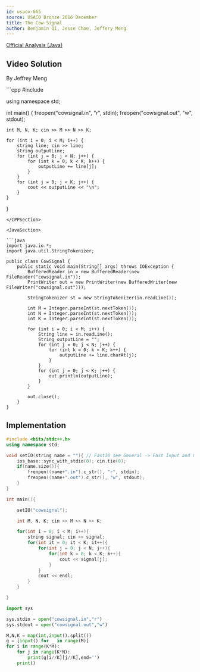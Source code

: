 ```yaml
---
id: usaco-665
source: USACO Bronze 2016 December
title: The Cow-Signal
author: Benjamin Qi, Jesse Choe, Jeffery Meng
---
```


[Official Analysis (Java)](http://www.usaco.org/current/data/sol_cowsignal_bronze_dec16.html)

## Video Solution

By Jeffrey Meng

<Youtube id="yz3qBXEhRGc" />

<Spoiler title="Video Solution Code">
	
<LanguageSection>
	
<CPPSection>
```cpp
#include <bits/stdc++.h>

using namespace std;

int main() {
	freopen("cowsignal.in", "r", stdin);
	freopen("cowsignal.out", "w", stdout);

	int M, N, K; cin >> M >> N >> K;

	for (int i = 0; i < M; i++) {
		string line; cin >> line;
		string outputLine;
		for (int j = 0; j < N; j++) {
			for (int k = 0; k < K; k++) {
				outputLine += line[j];
			}
		}
		for (int j = 0; j < K; j++) {
			cout << outputLine << "\n";
		}
	}
}
```
</CPPSection>

<JavaSection>
	
```java
import java.io.*;
import java.util.StringTokenizer;

public class CowSignal {
	public static void main(String[] args) throws IOException {
		BufferedReader in = new BufferedReader(new FileReader("cowsignal.in"));
		PrintWriter out = new PrintWriter(new BufferedWriter(new FileWriter("cowsignal.out")));

		StringTokenizer st = new StringTokenizer(in.readLine());

		int M = Integer.parseInt(st.nextToken());
		int N = Integer.parseInt(st.nextToken());
		int K = Integer.parseInt(st.nextToken());

		for (int i = 0; i < M; i++) {
			String line = in.readLine();
			String outputLine = "";
			for (int j = 0; j < N; j++) {
				for (int k = 0; k < K; k++) {
					outputLine += line.charAt(j);
				}
			}
			for (int j = 0; j < K; j++) {
				out.println(outputLine);
			}
		}

		out.close();
	}
}
```
</JavaSection>
</LanguageSection>
					      
</Spoiler>
	
## Implementation

<LanguageSection>
<CPPSection>

```cpp
#include <bits/stdc++.h>
using namespace std;

void setIO(string name = ""){ // FastIO see General -> Fast Input and Output
    ios_base::sync_with_stdio(0); cin.tie(0);
    if(name.size()){
        freopen((name+".in").c_str(), "r", stdin);
        freopen((name+".out").c_str(), "w", stdout);
    }
}

int main(){

	setIO("cowsignal");

	int M, N, K; cin >> M >> N >> K;

	for(int i = 0; i < M; i++){
		string signal; cin >> signal;
		for(int it = 0; it < K; it++){
			for(int j = 0; j < N; j++){
				for(int k = 0; k < K; k++){
					cout << signal[j];
				}
			}
			cout << endl;
		}
	}

}

```

</CPPSection>

<PySection>

```py
import sys

sys.stdin = open("cowsignal.in","r")
sys.stdout = open("cowsignal.out","w")

M,N,K = map(int,input().split())
g = [input() for _ in range(M)]
for i in range(K*M):
	for j in range(K*N):
		print(g[i//K][j//K],end='')
	print()
```

</PySection>

</LanguageSection>

